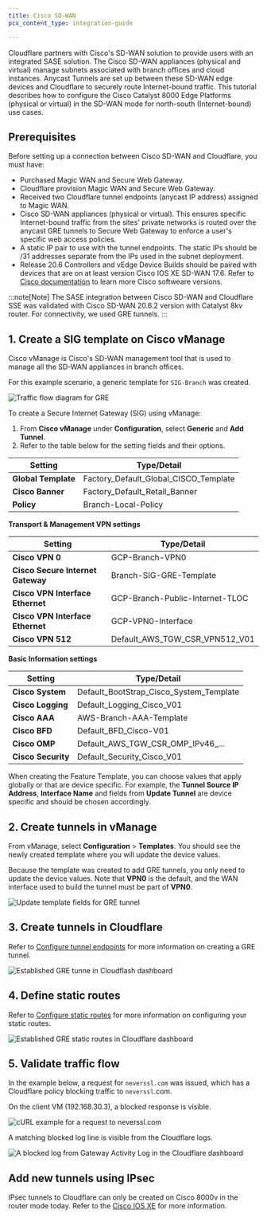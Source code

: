 ```yaml
---
title: Cisco SD-WAN
pcx_content_type: integration-guide

---
```


Cloudflare partners with Cisco's SD-WAN solution to provide users with an integrated SASE solution. The Cisco SD-WAN appliances (physical and virtual) manage subnets associated with branch offices and cloud instances. Anycast Tunnels are set up between these SD-WAN edge devices and Cloudflare to securely route Internet-bound traffic. This tutorial describes how to configure the Cisco Catalyst 8000 Edge Platforms (physical or virtual) in the SD-WAN mode for north-south (Internet-bound) use cases.

## Prerequisites

Before setting up a connection between Cisco SD-WAN and Cloudflare, you must have:

- Purchased Magic WAN and Secure Web Gateway.
- Cloudflare provision Magic WAN and Secure Web Gateway.
- Received two Cloudflare tunnel endpoints (anycast IP address) assigned to Magic WAN.
- Cisco SD-WAN appliances (physical or virtual). This ensures specific Internet-bound traffic from the sites' private networks is routed over the anycast GRE tunnels to Secure Web Gateway to enforce a user's specific web access policies.
- A static IP pair to use with the tunnel endpoints. The static IPs should be /31 addresses separate from the IPs used in the subnet deployment.
- Release 20.6 Controllers and vEdge Device Builds should be paired with devices that are on at least version Cisco IOS XE SD-WAN 17.6. Refer to [Cisco documentation](https://www.cisco.com/c/en/us/support/docs/routers/sd-wan/215676-cisco-tac-and-bu-recommended-sd-wan-soft.html) to learn more Cisco softweare versions.

:::note[Note]
The SASE integration between Cisco SD-WAN and Cloudflare SSE was validated with Cisco SD-WAN 20.6.2 version with Catalyst 8kv router. For connectivity, we used GRE tunnels.
:::

## 1. Create a SIG template on Cisco vManage

Cisco vManage is Cisco's SD-WAN management tool that is used to manage all the SD-WAN appliances in branch offices.

For this example scenario, a generic template for `SIG-Branch` was created.

![Traffic flow diagram for GRE](~/assets/images/magic-wan/third-party/viptela/viptela-flow-diagram-gre.png)

To create a Secure Internet Gateway (SIG) using vManage:

1. From **Cisco vManage** under **Configuration**, select **Generic** and **Add Tunnel**.
2. Refer to the table below for the setting fields and their options.

| Setting             | Type/Detail                               |
| ------------------- | ----------------------------------------- |
| **Global Template** | Factory\_Default\_Global\_CISCO\_Template |
| **Cisco Banner**    | Factory\_Default\_Retail\_Banner          |
| **Policy**          | Branch-Local-Policy                       |

**Transport & Management VPN settings**

| Setting                           | Type/Detail                         |
| --------------------------------- | ----------------------------------- |
| **Cisco VPN 0**                   | GCP-Branch-VPN0                     |
| **Cisco Secure Internet Gateway** | Branch-SIG-GRE-Template             |
| **Cisco VPN Interface Ethernet**  | GCP-Branch-Public-Internet-TLOC     |
| **Cisco VPN Interface Ethernet**  | GCP-VPN0-Interface                  |
| **Cisco VPN 512**                 | Default\_AWS\_TGW\_CSR\_VPN512\_V01 |

**Basic Information settings**

| Setting            | Type/Detail                                 |
| ------------------ | ------------------------------------------- |
| **Cisco System**   | Default\_BootStrap\_Cisco\_System\_Template |
| **Cisco Logging**  | Default\_Logging\_Cisco\_V01                |
| **Cisco AAA**      | AWS-Branch-AAA-Template                     |
| **Cisco BFD**      | Default\_BFD\_Cisco-V01                     |
| **Cisco OMP**      | Default\_AWS\_TGW\_CSR\_OMP\_IPv46\_...     |
| **Cisco Security** | Default\_Security\_Cisco\_V01               |

When creating the Feature Template, you can choose values that apply globally or that are device specific. For example, the **Tunnel Source IP Address**, **Interface Name** and fields from **Update Tunnel** are device specific and should be chosen accordingly.

## 2. Create tunnels in vManage

From vManage, select **Configuration** > **Templates**. You should see the newly created template where you will update the device values.

Because the template was created to add GRE tunnels, you only need to update the device values. Note that **VPN0** is the default, and the WAN interface used to build the tunnel must be part of **VPN0**.

![Update template fields for GRE tunnel](~/assets/images/magic-wan/third-party/viptela/viptela-update-device-template-gre.png)

## 3. Create tunnels in Cloudflare

Refer to [Configure tunnel endpoints](/magic-wan/configuration/manually/how-to/configure-tunnels/) for more information on creating a GRE tunnel.

![Established GRE tunne in Cloudflash dashboard](~/assets/images/magic-wan/third-party/viptela/viptela-gre-tunnel.png)

## 4. Define static routes

Refer to [Configure static routes](/magic-wan/configuration/manually/how-to/configure-static-routes/) for more information on configuring your static routes.

![Established GRE static routes in Cloudflare dashboard](~/assets/images/magic-wan/third-party/viptela/viptela-gre-static-routes.png)

## 5. Validate traffic flow

In the example below, a request for `neverssl.com` was issued, which has a Cloudflare policy blocking traffic to `neverssl`.com.

On the client VM (192.168.30.3), a blocked response is visible.

![cURL example for a request to neverssl.com](~/assets/images/magic-wan/third-party/viptela/viptela-curl-traffic-flow.png)

A matching blocked log line is visible from the Cloudflare logs.

![A blocked log from Gateway Activity Log in the Cloudflare dashboard](~/assets/images/magic-wan/third-party/viptela/viptela-gre-swg-traffic.png)

## Add new tunnels using IPsec

IPsec tunnels to Cloudflare can only be created on Cisco 8000v in the router mode today. Refer to the [Cisco IOS XE](/magic-wan/configuration/manually/third-party/cisco-ios-xe/) for more information.
